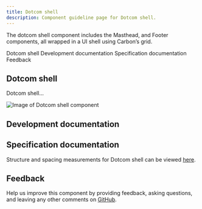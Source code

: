 ```yaml
---
title: Dotcom shell
description: Component guideline page for Dotcom shell.
---
```



<PageDescription>

The dotcom shell component includes the Masthead, and Footer components, all wrapped in a UI shell using Carbon’s grid.

</PageDescription>

<AnchorLinks>

<AnchorLink>Dotcom shell</AnchorLink>
<AnchorLink>Development documentation</AnchorLink>
<AnchorLink>Specification documentation</AnchorLink>
<AnchorLink>Feedback</AnchorLink>

</AnchorLinks>

## Dotcom shell
Dotcom shell...

![Image of Dotcom shell component](../../images/component/Cardgroup/)


## Development documentation

<ComponentStatus name="Dotcom Shell" type="ui" />

## Specification documentation

Structure and spacing measurements for Dotcom shell can be viewed [here]().

## Feedback

Help us improve this component by providing feedback, asking questions, and leaving any other comments on [GitHub]().
